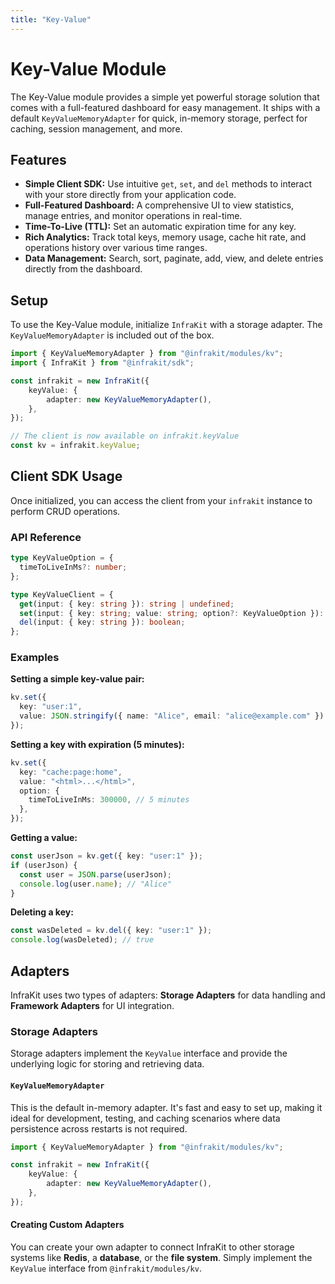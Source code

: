```yaml
---
title: "Key-Value"
---
```


# Key-Value Module

The Key-Value module provides a simple yet powerful storage solution that comes with a full-featured dashboard for easy management. It ships with a default `KeyValueMemoryAdapter` for quick, in-memory storage, perfect for caching, session management, and more.

## Features

-   **Simple Client SDK:** Use intuitive `get`, `set`, and `del` methods to interact with your store directly from your application code.
-   **Full-Featured Dashboard:** A comprehensive UI to view statistics, manage entries, and monitor operations in real-time.
-   **Time-To-Live (TTL):** Set an automatic expiration time for any key.
-   **Rich Analytics:** Track total keys, memory usage, cache hit rate, and operations history over various time ranges.
-   **Data Management:** Search, sort, paginate, add, view, and delete entries directly from the dashboard.

## Setup

To use the Key-Value module, initialize `InfraKit` with a storage adapter. The `KeyValueMemoryAdapter` is included out of the box.

```typescript
import { KeyValueMemoryAdapter } from "@infrakit/modules/kv";
import { InfraKit } from "@infrakit/sdk";

const infrakit = new InfraKit({
	keyValue: {
		adapter: new KeyValueMemoryAdapter(),
	},
});

// The client is now available on infrakit.keyValue
const kv = infrakit.keyValue;
```

## Client SDK Usage

Once initialized, you can access the client from your `infrakit` instance to perform CRUD operations.

### API Reference

```typescript
type KeyValueOption = {
  timeToLiveInMs?: number;
};

type KeyValueClient = {
  get(input: { key: string }): string | undefined;
  set(input: { key: string; value: string; option?: KeyValueOption }): boolean;
  del(input: { key: string }): boolean;
};
```

### Examples

**Setting a simple key-value pair:**

```typescript
kv.set({
  key: "user:1",
  value: JSON.stringify({ name: "Alice", email: "alice@example.com" })
});
```

**Setting a key with expiration (5 minutes):**

```typescript
kv.set({
  key: "cache:page:home",
  value: "<html>...</html>",
  option: {
    timeToLiveInMs: 300000, // 5 minutes
  },
});
```

**Getting a value:**

```typescript
const userJson = kv.get({ key: "user:1" });
if (userJson) {
  const user = JSON.parse(userJson);
  console.log(user.name); // "Alice"
}
```

**Deleting a key:**

```typescript
const wasDeleted = kv.del({ key: "user:1" });
console.log(wasDeleted); // true
```

## Adapters

InfraKit uses two types of adapters: **Storage Adapters** for data handling and **Framework Adapters** for UI integration.

### Storage Adapters

Storage adapters implement the `KeyValue` interface and provide the underlying logic for storing and retrieving data.

#### `KeyValueMemoryAdapter`

This is the default in-memory adapter. It's fast and easy to set up, making it ideal for development, testing, and caching scenarios where data persistence across restarts is not required.

```typescript
import { KeyValueMemoryAdapter } from "@infrakit/modules/kv";

const infrakit = new InfraKit({
	keyValue: {
		adapter: new KeyValueMemoryAdapter(),
	},
});
```

#### Creating Custom Adapters

You can create your own adapter to connect InfraKit to other storage systems like **Redis**, a **database**, or the **file system**. Simply implement the `KeyValue` interface from `@infrakit/modules/kv`.
